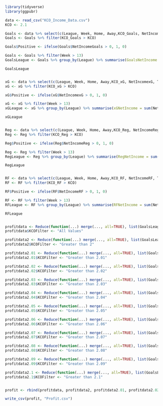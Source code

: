 
```{r}
library(tidyverse)
library(ggpubr)
```


```{r}

data <- read_csv("KCO_Income_Data.csv")
KCO <- 2.1

Goals <- data %>% select(c(League, Week, Home, Away,KCO_Goals, NetIncomeGoals, TotalBetGoals))
Goals <- Goals %>% filter(KCO_Goals > KCO)

Goals$Positive <- ifelse(Goals$NetIncomeGoals > 0, 1, 0)

Goals <- Goals %>% filter(Week > 13)
GoalsLeague <- Goals %>% group_by(League) %>% summarise(GoalsNetIncome = sum(NetIncomeGoals), GoalsWin = sum(Positive), GoalsMax = max(NetIncomeGoals), BetAmountGoals = sum(TotalBetGoals), GOalsProfitPercent = (sum(NetIncomeGoals)/sum(BetAmountGoals)), GoalsBets = n(), GoalsWinPercent = (sum(Positive)/n()))

GoalsLeague


xG <- data %>% select(c(League, Week, Home, Away,KCO_xG, NetIncomexG, TotalBetxG))
xG <- xG %>% filter(KCO_xG > KCO)

xG$Positive <- ifelse(xG$NetIncomexG > 0, 1, 0)

xG <- xG %>% filter(Week > 13)
xGLeague <- xG %>% group_by(League) %>% summarise(xGNetIncome = sum(NetIncomexG), xGWin = sum(Positive), xGMax = max(NetIncomexG), BetAmountxG = sum(TotalBetxG), xGProfitPercent = (sum(NetIncomexG)/sum(BetAmountxG)), xGBets = n(), xGWinPercent = (sum(Positive)/n()))

xGLeague


Reg <- data %>% select(c(League, Week, Home, Away,KCO_Reg, NetIncomeReg, TotalBetReg))
Reg <- Reg %>% filter(KCO_Reg > KCO)

Reg$Positive <- ifelse(Reg$NetIncomeReg > 0, 1, 0)

Reg <- Reg %>% filter(Week > 13)
RegLeague <- Reg %>% group_by(League) %>% summarise(RegNetIncome = sum(NetIncomeReg), RegWin = sum(Positive), RegMax = max(NetIncomeReg), BetAmountReg = sum(TotalBetReg), RegProfitPercent = (sum(NetIncomeReg)/sum(BetAmountReg)), RegBets = n(), RegWinPercent = (sum(Positive)/n()))

RegLeague


RF <- data %>% select(c(League, Week, Home, Away,KCO_RF, NetIncomeRF, TotalBetRF))
RF <- RF %>% filter(KCO_RF > KCO)

RF$Positive <- ifelse(RF$NetIncomeRF > 0, 1, 0)

RF <- RF %>% filter(Week > 13)
RFLeague <- RF %>% group_by(League) %>% summarise(RFNetIncome = sum(NetIncomeRF), RFWin = sum(Positive), RFMax = max(NetIncomeRF), BetAmountRF = sum(TotalBetRF), RFProfitPercent = (sum(NetIncomeRF)/sum(BetAmountRF)), RFBets = n(), RFWinPercent = (sum(Positive)/n()))

RFLeague



```

```{r}
profitdata <- Reduce(function(...) merge(..., all=TRUE), list(GoalsLeague, xGLeague, RegLeague, RFLeague))
profitdata$KCOFilter <- "All Values"

profitdata2 <- Reduce(function(...) merge(..., all=TRUE), list(GoalsLeague, xGLeague, RegLeague, RFLeague))
profitdata2$KCOFilter <- "Greater than 2"

profitdata2.01 <- Reduce(function(...) merge(..., all=TRUE), list(GoalsLeague, xGLeague, RegLeague, RFLeague))
profitdata2.01$KCOFilter <- "Greater than 2.01"

profitdata2.02 <- Reduce(function(...) merge(..., all=TRUE), list(GoalsLeague, xGLeague, RegLeague, RFLeague))
profitdata2.02$KCOFilter <- "Greater than 2.02"

profitdata2.03 <- Reduce(function(...) merge(..., all=TRUE), list(GoalsLeague, xGLeague, RegLeague, RFLeague))
profitdata2.03$KCOFilter <- "Greater than 2.03"

profitdata2.04 <- Reduce(function(...) merge(..., all=TRUE), list(GoalsLeague, xGLeague, RegLeague, RFLeague))
profitdata2.04$KCOFilter <- "Greater than 2.04"

profitdata2.05 <- Reduce(function(...) merge(..., all=TRUE), list(GoalsLeague, xGLeague, RegLeague, RFLeague))
profitdata2.05$KCOFilter <- "Greater than 2.05"

profitdata2.06 <- Reduce(function(...) merge(..., all=TRUE), list(GoalsLeague, xGLeague, RegLeague, RFLeague))
profitdata2.06$KCOFilter <- "Greater than 2.06"

profitdata2.07 <- Reduce(function(...) merge(..., all=TRUE), list(GoalsLeague, xGLeague, RegLeague, RFLeague))
profitdata2.07$KCOFilter <- "Greater than 2.07"

profitdata2.08 <- Reduce(function(...) merge(..., all=TRUE), list(GoalsLeague, xGLeague, RegLeague, RFLeague))
profitdata2.08$KCOFilter <- "Greater than 2.08"

profitdata2.09 <- Reduce(function(...) merge(..., all=TRUE), list(GoalsLeague, xGLeague, RegLeague, RFLeague))
profitdata2.09$KCOFilter <- "Greater than 2.09"

profitdata2.1 <- Reduce(function(...) merge(..., all=TRUE), list(GoalsLeague, xGLeague, RegLeague, RFLeague))
profitdata2.1$KCOFilter <- "Greater than 2.1"


profit <- rbind(profitdata, profitdata2, profitdata2.01, profitdata2.02, profitdata2.03, profitdata2.04, profitdata2.05, profitdata2.06, profitdata2.07, profitdata2.08, profitdata2.09, profitdata2.1)

write_csv(profit, "Profit.csv")
```

